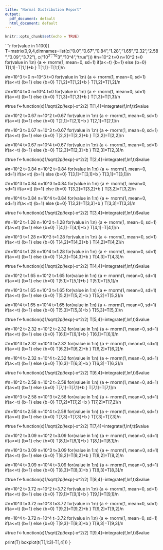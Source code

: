 ```yaml
---
title: "Normal Distribution Report"
output:
  pdf_document: default
  html_document: default
---
```


```r
knitr::opts_chunk$set(echo = TRUE)
```



```r
for(value in 1:100){
T=matrix(0,9,4,dimnames=list(c("0.0","0.67","0.84","1.28","1.65","2.32","2.58","3.09","3.72"),
                             c("10^2","10^3","10^4","true")))
#n=10^2 t=0
n=10^2
t=0
for(value in 1:n)
  {a <- rnorm(1, mean=0, sd=1)
if(a<=t)
  {b=1}
  else
    {b=0}
T[1,1]=T[1,1]+b
}
T[1,1]=T[1,1]/n

#n=10^3 t=0
n=10^3
t=0
for(value in 1:n)
  {a <- rnorm(1, mean=0, sd=1)
if(a<=t)
  {b=1}
  else
    {b=0}
T[1,2]=T[1,2]+b
}
T[1,2]=T[1,2]/n

#n=10^4 t=0
n=10^4
t=0
for(value in 1:n)
  {a <- rnorm(1, mean=0, sd=1)
if(a<=t)
  {b=1}
  else
    {b=0}
T[1,3]=T[1,3]+b
}
T[1,3]=T[1,3]/n

#true
f<-function(x)1/sqrt(2*pi)*exp(-x^2/2)
T[1,4]=integrate(f,Inf,t)$value

#n=10^2 t=0.67
n=10^2
t=0.67
for(value in 1:n)
  {a <- rnorm(1, mean=0, sd=1)
if(a<=t)
  {b=1}
  else
    {b=0}
T[2,1]=T[2,1]+b
}
T[2,1]=T[2,1]/n

#n=10^3 t=0.67
n=10^3
t=0.67
for(value in 1:n)
  {a <- rnorm(1, mean=0, sd=1)
if(a<=t)
  {b=1}
  else
    {b=0}
T[2,2]=T[2,2]+b
}
T[2,2]=T[2,2]/n

#n=10^4 t=0.67
n=10^4
t=0.67
for(value in 1:n)
  {a <- rnorm(1, mean=0, sd=1)
if(a<=t)
  {b=1}
  else
    {b=0}
T[2,3]=T[2,3]+b
}
T[2,3]=T[2,3]/n

#true
f<-function(x)1/sqrt(2*pi)*exp(-x^2/2)
T[2,4]=integrate(f,Inf,t)$value

#n=10^2 t=0.84
n=10^2
t=0.84
for(value in 1:n)
  {a <- rnorm(1, mean=0, sd=1)
if(a<=t)
  {b=1}
  else
    {b=0}
T[3,1]=T[3,1]+b
}
T[3,1]=T[3,1]/n

#n=10^3 t=0.84
n=10^3
t=0.84
for(value in 1:n)
  {a <- rnorm(1, mean=0, sd=1)
if(a<=t)
  {b=1}
  else
    {b=0}
T[3,2]=T[3,2]+b
}
T[3,2]=T[3,2]/n

#n=10^4 t=0.84
n=10^4
t=0.84
for(value in 1:n)
  {a <- rnorm(1, mean=0, sd=1)
if(a<=t)
  {b=1}
  else
    {b=0}
T[3,3]=T[3,3]+b
}
T[3,3]=T[3,3]/n

#true
f<-function(x)1/sqrt(2*pi)*exp(-x^2/2)
T[3,4]=integrate(f,Inf,t)$value

#n=10^2 t=1.28
n=10^2
t=1.28
for(value in 1:n)
  {a <- rnorm(1, mean=0, sd=1)
if(a<=t)
  {b=1}
  else
    {b=0}
T[4,1]=T[4,1]+b
}
T[4,1]=T[4,1]/n

#n=10^3 t=1.28
n=10^3
t=1.28
for(value in 1:n)
  {a <- rnorm(1, mean=0, sd=1)
if(a<=t)
  {b=1}
  else
    {b=0}
T[4,2]=T[4,2]+b
}
T[4,2]=T[4,2]/n

#n=10^4 t=1.28
n=10^4
t=1.28
for(value in 1:n)
  {a <- rnorm(1, mean=0, sd=1)
if(a<=t)
  {b=1}
  else
    {b=0}
T[4,3]=T[4,3]+b
}
T[4,3]=T[4,3]/n

#true
f<-function(x)1/sqrt(2*pi)*exp(-x^2/2)
T[4,4]=integrate(f,Inf,t)$value

#n=10^2 t=1.65
n=10^2
t=1.65
for(value in 1:n)
  {a <- rnorm(1, mean=0, sd=1)
if(a<=t)
  {b=1}
  else
    {b=0}
T[5,1]=T[5,1]+b
}
T[5,1]=T[5,1]/n

#n=10^3 t=1.65
n=10^3
t=1.65
for(value in 1:n)
  {a <- rnorm(1, mean=0, sd=1)
if(a<=t)
  {b=1}
  else
    {b=0}
T[5,2]=T[5,2]+b
}
T[5,2]=T[5,2]/n

#n=10^4 t=1.65
n=10^4
t=1.65
for(value in 1:n)
  {a <- rnorm(1, mean=0, sd=1)
if(a<=t)
  {b=1}
  else
    {b=0}
T[5,3]=T[5,3]+b
}
T[5,3]=T[5,3]/n

#true
f<-function(x)1/sqrt(2*pi)*exp(-x^2/2)
T[5,4]=integrate(f,Inf,t)$value

#n=10^2 t=2.32
n=10^2
t=2.32
for(value in 1:n)
  {a <- rnorm(1, mean=0, sd=1)
if(a<=t)
  {b=1}
  else
    {b=0}
T[6,1]=T[6,1]+b
}
T[6,1]=T[6,1]/n

#n=10^3 t=2.32
n=10^3
t=2.32
for(value in 1:n)
  {a <- rnorm(1, mean=0, sd=1)
if(a<=t)
  {b=1}
  else
    {b=0}
T[6,2]=T[6,2]+b
}
T[6,2]=T[6,2]/n

#n=10^4 t=2.32
n=10^4
t=2.32
for(value in 1:n)
  {a <- rnorm(1, mean=0, sd=1)
if(a<=t)
  {b=1}
  else
    {b=0}
T[6,3]=T[6,3]+b
}
T[6,3]=T[6,3]/n

#true
f<-function(x)1/sqrt(2*pi)*exp(-x^2/2)
T[6,4]=integrate(f,Inf,t)$value

#n=10^2 t=2.58 
n=10^2
t=2.58 
for(value in 1:n)
  {a <- rnorm(1, mean=0, sd=1)
if(a<=t)
  {b=1}
  else
    {b=0}
T[7,1]=T[7,1]+b
}
T[7,1]=T[7,1]/n

#n=10^3 t=2.58 
n=10^3
t=2.58 
for(value in 1:n)
  {a <- rnorm(1, mean=0, sd=1)
if(a<=t)
  {b=1}
  else
    {b=0}
T[7,2]=T[7,2]+b
}
T[7,2]=T[7,2]/n

#n=10^4 t=2.58 
n=10^4
t=2.58 
for(value in 1:n)
  {a <- rnorm(1, mean=0, sd=1)
if(a<=t)
  {b=1}
  else
    {b=0}
T[7,3]=T[7,3]+b
}
T[7,3]=T[7,3]/n

#true
f<-function(x)1/sqrt(2*pi)*exp(-x^2/2)
T[7,4]=integrate(f,Inf,t)$value

#n=10^2 t=3.09
n=10^2
t=3.09
for(value in 1:n)
  {a <- rnorm(1, mean=0, sd=1)
if(a<=t)
  {b=1}
  else
    {b=0}
T[8,1]=T[8,1]+b
}
T[8,1]=T[8,1]/n

#n=10^3 t=3.09
n=10^3
t=3.09
for(value in 1:n)
  {a <- rnorm(1, mean=0, sd=1)
if(a<=t)
  {b=1}
  else
    {b=0}
T[8,2]=T[8,2]+b
}
T[8,2]=T[8,2]/n

#n=10^4 t=3.09
n=10^4
t=3.09
for(value in 1:n)
  {a <- rnorm(1, mean=0, sd=1)
if(a<=t)
  {b=1}
  else
    {b=0}
T[8,3]=T[8,3]+b
}
T[8,3]=T[8,3]/n

#true
f<-function(x)1/sqrt(2*pi)*exp(-x^2/2)
T[8,4]=integrate(f,Inf,t)$value

#n=10^2 t=3.72 
n=10^2
t=3.72 
for(value in 1:n)
  {a <- rnorm(1, mean=0, sd=1)
if(a<=t)
  {b=1}
  else
    {b=0}
T[9,1]=T[9,1]+b
}
T[9,1]=T[9,1]/n

#n=10^3 t=3.72 
n=10^3
t=3.72 
for(value in 1:n)
  {a <- rnorm(1, mean=0, sd=1)
if(a<=t)
  {b=1}
  else
    {b=0}
T[9,2]=T[9,2]+b
}
T[9,2]=T[9,2]/n

#n=10^4 t=3.72 
n=10^4
t=3.72 
for(value in 1:n)
  {a <- rnorm(1, mean=0, sd=1)
if(a<=t)
  {b=1}
  else
    {b=0}
T[9,3]=T[9,3]+b
}
T[9,3]=T[9,3]/n

#true
f<-function(x)1/sqrt(2*pi)*exp(-x^2/2)
T[9,4]=integrate(f,Inf,t)$value

print(T)
boxplot(t(T[,1:3]-T[,4]))
}


